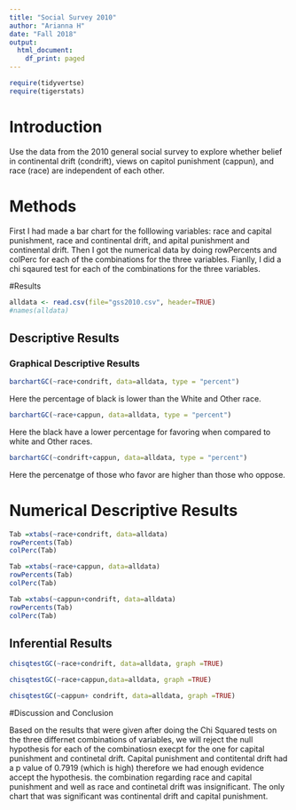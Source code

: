 ```yaml
---
title: "Social Survey 2010"
author: "Arianna H"
date: "Fall 2018"
output:
  html_document:
    df_print: paged
---
```


```r
require(tidyvertse)
require(tigerstats)

```

# Introduction

<!--In this section you explain what you are trying to show.  Where did the data come from?  What is the research or other question you are trying to answer?!-->

Use the data from the 2010 general social survey to explore whether belief in continental drift (condrift), views on capitol punishment (cappun), and race (race) are independent of each other.

# Methods

<!--Decide on your methods:  use "variable analysis" or other appropriate descriptors.  Make sure to choose at least one graphical method and at least one numerical method.!-->

First I had made a bar chart for the folllowing variables: race and capital punishment,  race and continental drift, and apital punishment and continental drift. Then I got the numerical data by doing rowPercents and colPerc for each of the combinations for the three variables. Fianlly, I did a chi sqaured test for each of the combinations for the three variables.   



#Results

<!--Divide this section into two sub-sections:  One for your descriptive  results and one for your inferential results.!-->

```r
alldata <- read.csv(file="gss2010.csv", header=TRUE)
#names(alldata)
```


## Descriptive Results

### Graphical Descriptive Results

<!--Graphical results here.  Make sure to show your code.  Provide appropriate labels for axes, giving units if possible, and provide a good title for the graph, too.  Use the graphical results to describe the patterns if any that exist in the data as focused toward the research question!-->

```r
barchartGC(~race+condrift, data=alldata, type = "percent") 
```
   
Here the percentage of black is lower than the White and Other race.   



```r
barchartGC(~race+cappun, data=alldata, type = "percent") 
```
 
 Here the black have a lower percentage for favoring when compared to white and Other races.   
 


```r
barchartGC(~condrift+cappun, data=alldata, type = "percent") 
```

Here the percenatge of those who favor are higher than those who oppose.  




# Numerical Descriptive Results

<!--Numerical results go here. Use the numerical results to describe the patterns if any that exist in the data as focused toward the research question!-->

```r
Tab =xtabs(~race+condrift, data=alldata) 
rowPercents(Tab)
colPerc(Tab)
```
```r
Tab =xtabs(~race+cappun, data=alldata) 
rowPercents(Tab)
colPerc(Tab)
```

```r
Tab =xtabs(~cappun+condrift, data=alldata) 
rowPercents(Tab)
colPerc(Tab)
```
## Inferential Results

<!--State hypothesis clearly.  Make sure your discussion of the inferential test covers all the aspects that the test output produces, such as test statistic, p-value etc.  Make a decision about the null hypothesis, explain the assumptions on which the selected test/procedure was based, and why the chosen procedure satisfys the assumptions and is appropriate to answer the research question!-->

```r
chisqtestGC(~race+condrift, data=alldata, graph =TRUE)
```
```r
chisqtestGC(~race+cappun,data=alldata, graph =TRUE)
```

```r
chisqtestGC(~cappun+ condrift, data=alldata, graph =TRUE)
```
  
  
#Discussion and Conclusion

<!--Discussion and conclusion here.  If you found a relationship be sure to consider whether the relationship occurs because one of the variavbles causes the other, or whether they perhasps are related for some other reason.  Watch the chapter 6 videos from the GeorgeTown videos collection.!-->

Based on the results that were given after doing the Chi Squared tests on the three differnet combinations of variables, we will reject the null hypothesis for each of the combinatiosn execpt for the one for capital punishment and continetal drift. Capital punishment and contitental drift had a p value of 0.7919 (which is high) therefore we had enough evidence accept the hypothesis. the combination regarding race and capital punishment and well as race and continetal drift was insignificant. The only chart that was significant was continental drift and capital punishment. 

